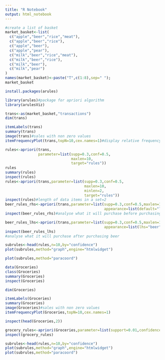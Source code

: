 ```yaml
---
title: "R Notebook"
output: html_notebook
---
```



```r
#create a list of basket
market_basket<-list(
  c("apple","beer","rice","meat"),
  c("apple","beer","rice"),
  c("apple","beer"),
  c("apple","pear"),
  c("milk","beer","rice","meat"),
  c("milk","beer","rice"),
  c("milk","beer"),
  c("milk","pear")
)
names(market_basket)<-paste("T",c(1:8),sep=" ");
market_basket
```
```r
install.packages(arules)
```
```r
library(arules)#package for apriori algorithm
library(arulesViz)
```


```r
trans<-as(market_basket,"transactions")
dim(trans)
```
```r
itemLabels(trans)
summary(trans)
image(trans)#sales with non zero values
itemFrequencyPlot(trans,topN=10,cex.names=1)#display relative frequency(support)
```
```r
rules<-apriori(trans,
               parameter=list(supp=0.3,conf=0.5,
                              maxlen=10,
                              target="rules"))
rules
summary(rules)
inspect(rules)
rules<-apriori(trans,parameter=list(supp=0.3,conf=0.5,
                                    maxlen=10,
                                    minlen=2,
                                    target="rules"))
inspect(rules)#length of data items in a set=2
beer_rules_rhs<-apriori(trans,parameter=list(supp=0.3,conf=0.5,maxlen=10,minlen=2),
                                             appearance=list(default="lhs",rhs="beer"))
inspect(beer_rules_rhs)#analyse what it will purchase before purchasing beer

```

```r
beer_rules_lhs<-apriori(trans,parameter=list(supp=0.3,conf=0.5,maxlen=10,minlen=2),
                                             appearance=list(lhs="beer",default="rhs"))
inspect(beer_rules_lhs)
#analyse what it will purchase after purchasing beer

```
```r
subrules<-head(rules,n=10,by="confidence")
plot(subrules,method="graph",engine="htmlwidget")
```
```r
plot(subrules,method="paracoord")
```
```r
data(Groceries)
class(Groceries)
summary(Groceries)
inspect(Groceries)

```
```r
dim(Groceries)
```
```r
itemLabels(Groceries)
summary(Groceries)
image(Groceries)#sales with non zero values
itemFrequencyPlot(Groceries,topN=10,cex.names=1)
```


```r
inspect(head(Groceries,2))

```
```r
grocery_rules<-apriori(Groceries,parameter=list(support=0.01,confidence=0.5))
inspect(grocery_rules)
```
```r
subrules<-head(rules,n=10,by="confidence")
plot(subrules,method="graph",engine="htmlwidget")
plot(subrules,method="paracoord")

```

